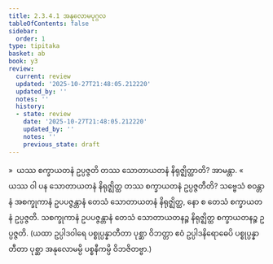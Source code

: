 ```yaml
---
title: 2.3.4.1 အနုလောမပုဂ္ဂလ
tableOfContents: false
sidebar:
  order: 1
type: tipitaka
basket: ab
book: y3
review:
  current: review
  updated: '2025-10-27T21:48:05.212220'
  updated_by: ''
  notes: ''
  history:
  - state: review
    date: '2025-10-27T21:48:05.212220'
    updated_by: ''
    notes: ''
    previous_state: draft
---
```



<ReviewStatus review={frontmatter.review} showDetails={true} />

<HypothesisAnnotation frontmatter={frontmatter} />

<DynamicBreadcrumb />

<Division number="229" book="y3" e="ch" v="33" p="182">

<Paragraph number="1778" book="y3">
»  ယဿ စက္ခာယတနံ ဥပ္ပဇ္ဇတိ တဿ သောတာယတနံ နိရုဇ္ဈိတ္ထာတိ? အာမန္တာ.
</Paragraph>

<Paragraph number="1779" book="y3">
«  ယဿ ဝါ ပန သောတာယတနံ နိရုဇ္ဈိတ္ထ တဿ စက္ခာယတနံ ဥပ္ပဇ္ဇတီတိ?
</Paragraph>

<Paragraph number="1780" book="y3">
သဗ္ဗေသံ စဝန္တာနံ အစက္ခုကာနံ ဥပပဇ္ဇန္တာနံ တေသံ သောတာယတနံ နိရုဇ္ဈိတ္ထ, နော စ တေသံ စက္ခာယတနံ ဥပ္ပဇ္ဇတိ. သစက္ခုကာနံ ဥပပဇ္ဇန္တာနံ တေသံ သောတာယတနဉ္စ နိရုဇ္ဈိတ္ထ စက္ခာယတနဉ္စ ဥပ္ပဇ္ဇတိ.
</Paragraph>

<Paragraph number="1781" book="y3">
(ယထာ ဥပ္ပါဒဝါရေ ပစ္စုပ္ပန္နာတီတာ ပုစ္ဆာ ဝိဘတ္တာ ဧဝံ ဥပ္ပါဒနိရောဓေပိ ပစ္စုပ္ပန္နာတီတာ ပုစ္ဆာ အနုလောမမ္ပိ ပစ္စနီကမ္ပိ ဝိဘဇိတဗ္ဗာ.)
</Paragraph>
</Division>